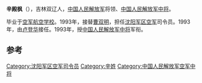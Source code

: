 '''辛殿枫'''（{{bd|1933年|||catIdx=}}），吉林双辽人，[[中国人民解放军|中国人民解放军]]将领、[[中国人民解放军中将|中国人民解放军中将]]。

毕业于[[空军航空学校|空军航空学校]]。1993年，接替[[曹双明|曹双明]]，担任[[沈阳军区空军|沈阳军区空军]]司令员。1993年，由[[卢登华|卢登华]]接任。1993年，授[[中国人民解放军中将|中国人民解放军中将]]军衔。

== 参考 ==
{{reflist}}
{{start box}}
{{s-mil}}
{{succession box|[[曹双明|曹双明]]|[[卢登华|卢登华]]|[[中国人民解放军|中国人民解放军]][[沈阳军区空军|沈阳军区空军]]司令员|1993年1月-1993年7月}}
{{end box}}
{{中国军事人物小作品}}

[[Category:沈阳军区空军司令员|Category:沈阳军区空军司令员]]
[[Category:辛姓|Category:辛姓]]
[[Category:中国人民解放军空军中将|Category:中国人民解放军空军中将]]
